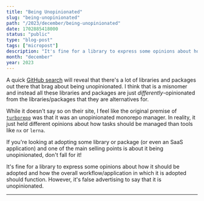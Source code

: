 ```yaml
---
title: "Being Unopinionated"
slug: "being-unopinionated"
path: "/2023/december/being-unopinionated"
date: 1702885418000
status: "public"
type: "blog-post"
tags: ["micropost"]
description: "It's fine for a library to express some opinions about how it should be adopted and how the overall workflow/application in which it is adopted should function. However, it's false advertising to say that it is unopinionated."
month: "december"
year: 2023
---
```



A quick
[GitHub search](https://github.com/search?q=unopinionated&type=repositories)
will reveal that there's a lot of libraries and packages out there that brag
about being unopinionated. I think that is a misnomer and instead all these
libraries and packages are just _differently_-opinionated from the
libraries/packages that they are alternatives for.

While it doesn't say so on their site, I feel like the original premise of
[`turborepo`](https://turbo.build/repo) was that it was an unopinionated
monorepo manager. In reality, it just held different opinions about how tasks
should be managed than tools like `nx` or `lerna`.

<Callout>
  If you're looking at adopting some library or package (or even an SaaS application) and one of the main selling points is about it being unopinionated, don't fall for it!
</Callout>

It's fine for a library to express some opinions about how it should be adopted
and how the overall workflow/application in which it is adopted should function.
However, it's false advertising to say that it is unopinionated.

---

